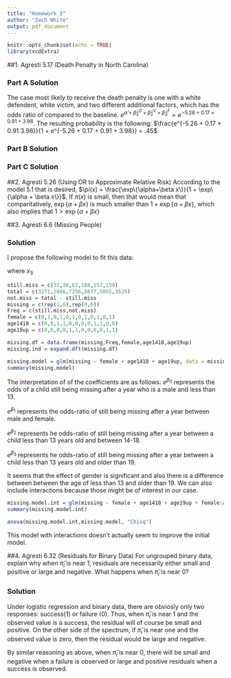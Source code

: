 ```yaml
---
title: "Homework 3"
author: "Zach White"
output: pdf_document
---
```


```r
knitr::opts_chunk$set(echo = TRUE)
library(vcdExtra)
```

##1. Agresti 5.17 (Death Penalty in North Carolina)

### Part A Solution
The case most likely to receive the death penalty is one with a white defendent, white victim, and two different additional factors, which has the odds ratio of compared to the baseline. $e^{\hat\alpha + \hat\beta_2^D + \hat\beta_2^V + \hat\beta_3^F} = e^{-5.26 + 0.17 + 0.91 + 3.98}$.  The resulting probability is the following: $\frac{e^{-5.26 + 0.17 + 0.91 3.98}}{1 + e^{-5.26 + 0.17 + 0.91 + 3.98}} = .45$

### Part B Solution
\begin{align*}
\hat\alpha = -0.2 \qquad &\hat\beta_1^D = -0.17 &&\hat\beta_1^V = -0.91 &&&\hat\beta_1^F = -3.98 \\
&\hat\beta_2^D = 0 &&\hat\beta_2^V = 0 &&& \hat\beta_2^F = -1.96 \\
&\ &&\ &&&\hat\beta_3^F = 0
\end{align*}

### Part C Solution
\begin{align*}
\hat\alpha = -2.72 \qquad &\hat\beta_1^D = -0.085 &&\hat\beta_1^V = -0.455 &&&\hat\beta_1^F = -2 \\
&\hat\beta_2^D = 0.085 &&\hat\beta_2^V = 0.455 &&& \hat\beta_2^F = 0.02 \\
&\ &&\ &&&\hat\beta_3^F = 1.98
\end{align*}

##2. Agresti 5.26 (Using OR to Approximate Relative Risk)
According to the model 5.1 that is desired, $\pi(x) = \frac{\exp\{\alpha+\beta x\}}{1 + \exp\{\alpha + \beta x\}}$.  If $\pi (x)$ is small, then that would mean that comparitatively, $\exp\{\alpha+\beta x\}$ is much smaller than $1 + \exp\{\alpha + \beta x\}$, which also implies that $1 > \exp\{\alpha+\beta x\}$

\begin{align*}
\frac{\pi(x+1)}{\pi(x)} &= \frac{\exp\{\alpha+\beta (x+1)\}}{1+\exp\{\alpha+\beta (x+1)\}} \frac{1+ \exp\{\alpha+\beta x\}}{\exp\{\alpha+\beta x\}} \\
&= \frac{\exp\{\alpha\}\exp\{\beta x\}\exp\{\beta\} }{\exp\{\alpha\}\exp\{\beta x\}} \frac{1+ \exp\{\alpha+\beta x\}}{1+\exp\{\alpha+\beta (x+1)\}} \\
&= {\exp\{\beta\} } \frac{1+ \exp\{\alpha+\beta x\}}{1+\exp\{\alpha+\beta (x+1)\}}\\
&\approx \exp\{\beta\} \text{ since } \frac{1+ \exp\{\alpha+\beta x\}}{1+\exp\{\alpha+\beta (x+1)\}} \rightarrow 1 
\end{align*}


##3. Agresti 6.6 (Missing People)

### Solution
I propose the following model to fit this data:

\begin{gather}
\log(\frac{\pi_i}{1 - \pi_i}) = \beta_0 + \beta_1 x_{i} + \beta_2 \text{I(age = 14-18)} + \beta_3 \text{I(age > 19)} \\
x_{1i} = \Bigg\{ \begin{split}0 \text{ if male} \\
1 \text{ if female}
\end{split}
\end{gather}
where $x_{1i}$
```r
still.miss = c(33,38,63,108,157,159)
total = c(3271,2486,7256,8877,5065,3520)
not.miss = total - still.miss
missing = c(rep(1,6),rep(0,6))
Freq = c(still.miss,not.miss)
female = c(0,1,0,1,0,1,0,1,0,1,0,1)
age1418 = c(0,0,1,1,0,0,0,0,1,1,0,0)
age19up = c(0,0,0,0,1,1,0,0,0,0,1,1)

missing.df = data.frame(missing,Freq,female,age1418,age19up)
missing.ind = expand.dft(missing.df)

missing.model = glm(missing ~ female + age1418 + age19up, data = missing.ind, family = binomial(link = "logit"))
summary(missing.model)
```
The interpretation of of the coefficients are as follows:
$e^{\beta_0}$ represents the odds of a child still being missing after a year who is a male and less than 13.

$e^{\beta_1}$ represents the odds-ratio of still being missing after a year between male and female.

$e^{\beta_2}$ represents he odds-ratio of still being missing after a year between a child less than 13 years old and between 14-18.

$e^{\beta_3}$ represents he odds-ratio of still being missing after a year between a child less than 13 years old and older than 19.

It seems that the effect of gender is significant and also there is a difference between between the age of less than 13 and older than 19.  We can also include interactions because those might be of interest in our case.

```r
missing.model.int = glm(missing ~ female + age1418 + age19up + female:age1418 + female:age19up, data = missing.ind, family = binomial(link = "logit"))
summary(missing.model.int)

anova(missing.model.int,missing.model, "Chisq")
```
This model with interactions doesn't actually seem to improve the initial model.


##4. Agresti 6.32 (Residuals for Binary Data)
For ungrouped binary data, explain why when $\hat\pi_i$ is near 1, residuals are necessarily either small and positive or large and negative.  What happens when $\hat\pi_i$ is near $0$?

### Solution

Under logistic regression and binary data, there are obviosly only two responses: success(1) or failure (0).  Thus, when $\hat\pi_i$ is near 1 and the observed value is a success, the residual will of course be small and positive.  On the other side of the spectrum, if $\hat\pi_i$ is near one and the observed value is zero, then the residual would be large and negative.

By similar reasoning as above, when $\hat\pi_i$ is near 0, there will be small and negative when a failure is observed or large and positive residuals when a success is observed.







